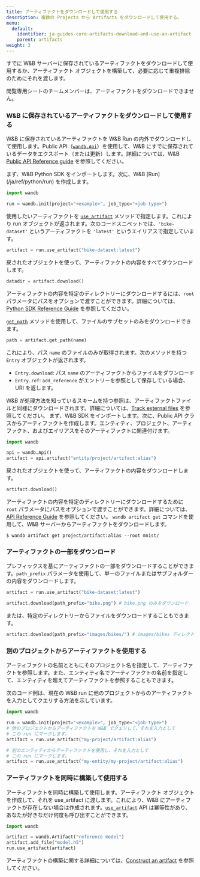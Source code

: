 ---
title: アーティファクトをダウンロードして使用する
description: 複数の Projects から Artifacts をダウンロードして使用する。
menu:
  default:
    identifier: ja-guides-core-artifacts-download-and-use-an-artifact
    parent: artifacts
weight: 3
---

すでに W&B サーバーに保存されているアーティファクトをダウンロードして使用するか、アーティファクト オブジェクトを構築して、必要に応じて重複排除のためにそれを渡します。

<Note>
閲覧専用シートのチームメンバーは、アーティファクトをダウンロードできません。
</Note>

### W&B に保存されているアーティファクトをダウンロードして使用する

W&B に保存されているアーティファクトを W&B Run の内外でダウンロードして使用します。Public API（[`wandb.Api`](/ja/ref/python/public-api/api)）を使用して、W&B にすでに保存されているデータをエクスポート（または更新）します。詳細については、W&B [Public API Reference guide](/ja/ref/python/public-api/) を参照してください。

<Tabs>
<Tab title="During a run">
まず、W&B Python SDK をインポートします。次に、W&B [Run](/ja/ref/python/run) を作成します。

```python
import wandb

run = wandb.init(project="<example>", job_type="<job-type>")
```

使用したいアーティファクトを [`use_artifact`](/ja/ref/python/run.md#use_artifact) メソッドで指定します。これにより run オブジェクトが返されます。次のコードスニペットでは、`'bike-dataset'` というアーティファクトを `'latest'` というエイリアスで指定しています。

```python
artifact = run.use_artifact("bike-dataset:latest")
```

戻されたオブジェクトを使って、アーティファクトの内容をすべてダウンロードします。

```python
datadir = artifact.download()
```

アーティファクトの内容を特定のディレクトリーにダウンロードするには、`root` パラメータにパスをオプションで渡すことができます。詳細については、[Python SDK Reference Guide](/ja/ref/python/artifact.md#download) を参照してください。

[`get_path`](/ja/ref/python/artifact.md#get_path) メソッドを使用して、ファイルのサブセットのみをダウンロードできます。

```python
path = artifact.get_path(name)
```

これにより、パス `name` のファイルのみが取得されます。次のメソッドを持つ `Entry` オブジェクトが返されます。

* `Entry.download`: パス `name` のアーティファクトからファイルをダウンロード
* `Entry.ref`: `add_reference` がエントリーを参照として保存している場合、URI を返します。

W&B が処理方法を知っているスキームを持つ参照は、アーティファクトファイルと同様にダウンロードされます。詳細については、[Track external files](/ja/guides/core/artifacts/track-external-files) を参照してください。
</Tab>
<Tab title="Outside of a run">
まず、W&B SDK をインポートします。次に、Public API クラスからアーティファクトを作成します。エンティティ、プロジェクト、アーティファクト、およびエイリアスをそのアーティファクトに関連付けます。

```python
import wandb

api = wandb.Api()
artifact = api.artifact("entity/project/artifact:alias")
```

戻されたオブジェクトを使って、アーティファクトの内容をダウンロードします。

```python
artifact.download()
```

アーティファクトの内容を特定のディレクトリーにダウンロードするために `root` パラメータにパスをオプションで渡すことができます。詳細については、[API Reference Guide](/ja/ref/python/artifact.md#download) を参照してください。
</Tab>
<Tab title="W&B CLI">
`wandb artifact get` コマンドを使用して、W&B サーバーからアーティファクトをダウンロードします。

```
$ wandb artifact get project/artifact:alias --root mnist/
```
</Tab>
</Tabs>

### アーティファクトの一部をダウンロード

プレフィックスを基にアーティファクトの一部をダウンロードすることができます。`path_prefix` パラメータを使用して、単一のファイルまたはサブフォルダーの内容をダウンロードします。

```python
artifact = run.use_artifact("bike-dataset:latest")

artifact.download(path_prefix="bike.png") # bike.png のみをダウンロード
```

または、特定のディレクトリーからファイルをダウンロードすることもできます。

```python
artifact.download(path_prefix="images/bikes/") # images/bikes ディレクトリー内のファイルをダウンロード
```

### 別のプロジェクトからアーティファクトを使用する

アーティファクトの名前とともにそのプロジェクト名を指定して、アーティファクトを参照します。また、エンティティ名でアーティファクトの名前を指定して、エンティティを超えてアーティファクトを参照することもできます。

次のコード例は、現在の W&B run に他のプロジェクトからのアーティファクトを入力としてクエリする方法を示しています。

```python
import wandb

run = wandb.init(project="<example>", job_type="<job-type>")
# 他のプロジェクトからアーティファクトを W&B でクエリして、それを入力として
# この run にマークします。
artifact = run.use_artifact("my-project/artifact:alias")

# 別のエンティティからアーティファクトを使用し、それを入力として
# この run にマークします。
artifact = run.use_artifact("my-entity/my-project/artifact:alias")
```

### アーティファクトを同時に構築して使用する

アーティファクトを同時に構築して使用します。アーティファクト オブジェクトを作成して、それを use_artifact に渡します。これにより、W&B にアーティファクトが存在しない場合は作成されます。[`use_artifact`](/ja/ref/python/run.md#use_artifact) API は冪等性があり、あなたが好きなだけ何度も呼び出すことができます。

```python
import wandb

artifact = wandb.Artifact("reference model")
artifact.add_file("model.h5")
run.use_artifact(artifact)
```

アーティファクトの構築に関する詳細については、[Construct an artifact](/ja/guides/core/artifacts/construct-an-artifact) を参照してください。